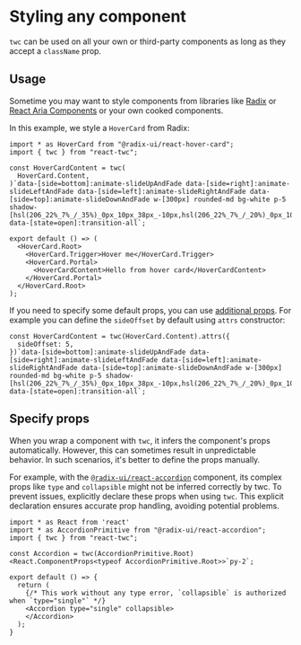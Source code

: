 # Styling any component

`twc` can be used on all your own or third-party components as long as they accept a `className` prop.

## Usage

Sometime you may want to style components from libraries like [Radix](https://www.radix-ui.com/) or [React Aria Components](https://react-spectrum.adobe.com/react-aria/index.html) or your own cooked components.

In this example, we style a `HoverCard` from Radix:

```tsx {4-6,12}
import * as HoverCard from "@radix-ui/react-hover-card";
import { twc } from "react-twc";

const HoverCardContent = twc(
  HoverCard.Content,
)`data-[side=bottom]:animate-slideUpAndFade data-[side=right]:animate-slideLeftAndFade data-[side=left]:animate-slideRightAndFade data-[side=top]:animate-slideDownAndFade w-[300px] rounded-md bg-white p-5 shadow-[hsl(206_22%_7%_/_35%)_0px_10px_38px_-10px,hsl(206_22%_7%_/_20%)_0px_10px_20px_-15px] data-[state=open]:transition-all`;

export default () => (
  <HoverCard.Root>
    <HoverCard.Trigger>Hover me</HoverCard.Trigger>
    <HoverCard.Portal>
      <HoverCardContent>Hello from hover card</HoverCardContent>
    </HoverCard.Portal>
  </HoverCard.Root>
);
```

If you need to specify some default props, you can use [additional props](/guides/additional-props). For example you can define the `sideOffset` by default using `attrs` constructor:

```tsx
const HoverCardContent = twc(HoverCard.Content).attrs({
  sideOffset: 5,
})`data-[side=bottom]:animate-slideUpAndFade data-[side=right]:animate-slideLeftAndFade data-[side=left]:animate-slideRightAndFade data-[side=top]:animate-slideDownAndFade w-[300px] rounded-md bg-white p-5 shadow-[hsl(206_22%_7%_/_35%)_0px_10px_38px_-10px,hsl(206_22%_7%_/_20%)_0px_10px_20px_-15px] data-[state=open]:transition-all`;
```

## Specify props

When you wrap a component with `twc`, it infers the component's props automatically. However, this can sometimes result in unpredictable behavior. In such scenarios, it's better to define the props manually.

For example, with the [`@radix-ui/react-accordion`](https://www.radix-ui.com/primitives/docs/components/accordion#accordion) component, its complex props like `type` and `collapsible` might not be inferred correctly by twc. To prevent issues, explicitly declare these props when using `twc`. This explicit declaration ensures accurate prop handling, avoiding potential problems.

```tsx
import * as React from 'react'
import * as AccordionPrimitive from "@radix-ui/react-accordion";
import { twc } from "react-twc";

const Accordion = twc(AccordionPrimitive.Root)<React.ComponentProps<typeof AccordionPrimitive.Root>>`py-2`;

export default () => {
  return (
    {/* This work without any type error, `collapsible` is authorized when `type="single"` */}
    <Accordion type="single" collapsible>
    </Accordion>
  );
}
```
